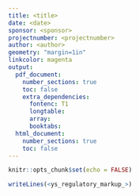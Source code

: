 ```yaml
---
title: <title>
date: <date>
sponsor: <sponsor>
projectnumber: <projectnumber>
author: <author>
geometry: "margin=1in"
linkcolor: magenta
output:
  pdf_document:
    number_sections: true
    toc: false
    extra_dependencies:
      fontenc: T1
      longtable:
      array:
      booktabs:
  html_document:
    number_sections: true
    toc: false
---
```


```r
knitr::opts_chunk$set(echo = FALSE)
```

```r
writeLines(<ys_regulatory_markup_>)
```

